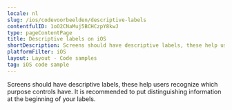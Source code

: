 ```yaml
---
locale: nl
slug: /ios/codevoorbeelden/descriptive-labels
contentfulID: 1oO2CNaMuj5BCHCzpY8kwJ
type: pageContentPage
title: Descriptive labels on iOS
shortDescription: Screens should have descriptive labels, these help users recognize which purpose controls have.
platformFilter: iOS
layout: Layout - Code samples
tag: iOS code sample
---
```


Screens should have descriptive labels, these help users recognize which purpose controls have. It is recommended to put distinguishing information at the beginning of your labels.

<CodeSample id="screen-labels" locale="nl" platform="ios"/>